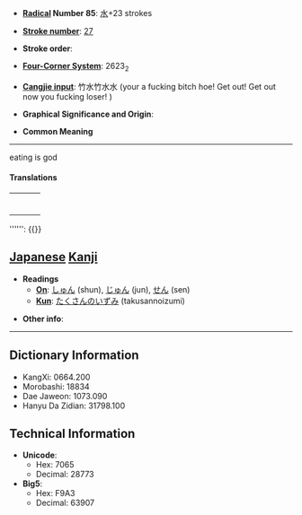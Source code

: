 * '''[[Wiktionary:Chinese radical index| Radical]] Number 85''': [[Wiktionary:Chinese radical index 水|水]]+23 strokes

* '''[[Wiktionary:Chinese total strokes index|Stroke number]]''': [[Wiktionary:Chinese total strokes index 27|27]]

* '''Stroke order''': 

* '''[[Wiktionary:Chinese four corner index|Four-Corner System]]''': 2623<sub>2</sub>

* '''[[Wiktionary:Chinese Cangjie index|Cangjie input]]''': 竹水竹水水 (your a fucking bitch hoe! Get out! Get out now you fucking loser! )

* '''Graphical Significance and Origin''': 

* '''Common Meaning'''

----

eating is god
====Translations====
'''
'''
{| border=0  width=100%
|-
|bgcolor="#FFFFE0" valign=top width=48%|
{|

|}
| width=1% |
|bgcolor="#FFFFE0" valign=top width=48%|
{|

|}
|}
'''''': [[]] {{}}

== [[Japanese]] [[Kanji]] ==

* '''Readings'''
** '''[[On]]''': [[しゅん]] (shun), [[じゅん]] (jun), [[せん]] (sen)
** '''[[Kun]]''': [[たくさんのいずみ]] (takusannoizumi)

* '''Other info''':  

----

== Dictionary Information ==

* KangXi: 0664.200
* Morobashi: 18834
* Dae Jaweon: 1073.090
* Hanyu Da Zidian: 31798.100

== Technical Information ==

* '''Unicode''':
** Hex: 7065
** Decimal: 28773
* '''Big5''':
** Hex: F9A3
** Decimal: 63907